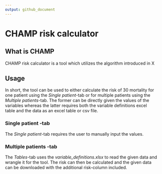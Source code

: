 ```yaml
---
output: github_document
---
```


# CHAMP risk calculator

## What is CHAMP

CHAMP risk calculator is a tool which utilizes the algorithm introduced in X


## Usage

In short, the tool can be used to either calculate the risk of 30 mortality for 
one patient using the *Single patient*-tab or for multiple patients using the 
*Multiple patients*-tab. The former can be directly given the values of the variables 
whereas the latter requires both the variable definitions excel table and the data
as an excel table or csv file.



### Single patient -tab

The *Single patient*-tab requires the user to manually input the values.


### Multiple patients -tab

The *Tables*-tab uses the *variable_definitions.xlsx* to read the given data and
wrangle it for the tool. The risk can then be calculated and the given data can 
be downloaded with the additional risk-column included.



